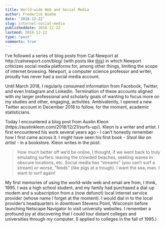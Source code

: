 ```yaml
---
title: World-wide Web and Social Media
author: Frederick Boehm
date: '2018-12-22'
slug: internet-social-media
publisheddate: 2018-12-22
lastmod: 2018-12-22
type: "post"
comments: true
---
```


I've followed a series of blog posts from Cal Newport at http://calnewport.com/blog/ (with posts like [this](http://calnewport.com/blog/2018/12/20/from-the-hyperlink-to-the-stream-hossein-derakshans-critique-of-the-internet-in-the-age-of-social-media/)) in which Newport criticizes social media platforms for, among other things, limiting the scope of internet browsing. Newport, a computer science professor and writer, proudly has never had a social media account. 

Until March 2018, I regularly consumed information from Facebook, Twitter, and even Instagram and Linkedin. Termination of these accounts aligned with my larger professional and scholarly goals of wanting to focus more on my studies and other, engaging, activities. Ambivalently, I opened a new Twitter account in December 2018 to follow, for the moment, academic statisticians. 

Today I encountered a blog post from Austin Kleon (https://austinkleon.com/2018/12/21/surfs-up/). Kleon is a writer and artist. I first encountered his work several years ago - I can't honestly remember how I first came across it. I might have seen his first book - *Steal like an artist* - in a bookstore. Kleon writes in the post:

> How much better off we’d be online, I thought, if we went back to truly emulating surfers: leaving the crowded beaches, seeking waves in obscure locations, etc. Social media has “streams” (you can’t surf a stream) or worse, “feeds” (like pigs at a trough). I want the sea, man. I want to surf again!

My first memories of using the world-wide web and email are from, I think, 1995. I was a high school student, and my family had purchased a dial-up modem and a subscription from a (now defunct) local internet service provider (whose name I forget at the moment). I would dial in to the local provider's headquarters in downtown Stevens Point, Wisconsin before launching Netscape Navigator to visit university websites. I remember a profound joy at discovering that I could tour distant colleges and universities through my computer. (I applied to colleges in the fall of 1995.) 





